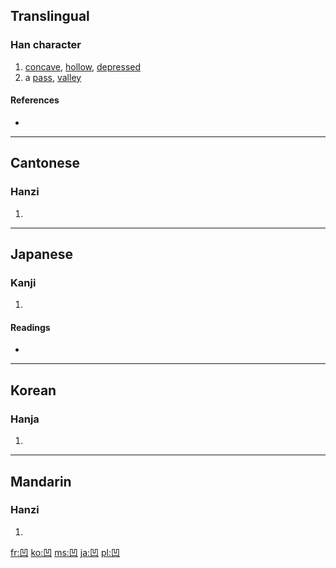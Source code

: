 ==Translingual==

===Han character===
{{Han char|rn=17|rad=凵|as=03|sn=5|four=7777<sub>0</sub>|canj=尸尸山 (SSU)}}

# [[concave]], [[hollow]], [[depressed]]
# a [[pass]], [[valley]]

====References====
* {{Han ref|kx=0135.100|dkj=01810|dj=0301.060|hdz=10308.030|uh=51F9|ud=20985|bh=A557|bd=42327}}

----

==Cantonese==

===Hanzi===
{{yue-hanzi|jyut=|y=[[aau3]], [[nap1]] [[wa1]]}}

# {{defn|Cantonese}}

----

==Japanese==

===Kanji===
{{ja-kanji|grade=c|rs=凵03}}

# {{defn|Japanese}}

====Readings====
* {{ja-readings|on=[[おう]] (ō)|kun=[[くぼむ]] (kubomu), [[くぼみ]] (kubomi)}}

----

==Korean==

===Hanja===
{{ko-hanja|hangeul=요|eumhun=오목할|rv=yo|mr=yo}}

# {{defn|Korean}}

----

==Mandarin==

===Hanzi===
{{cmn-hanzi|pin=[[āo]] ([[ao1]])|wg=[[ao1|ao<sup>1</sup>]]}}

# {{defn|Mandarin}}

[[fr:凹]]
[[ko:凹]]
[[ms:凹]]
[[ja:凹]]
[[pl:凹]]